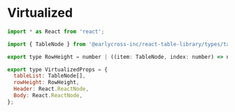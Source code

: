 
<Meta title="Types/Virtualized" />

# Virtualized

```javascript
import * as React from 'react';

import { TableNode } from '@earlycross-inc/react-table-library/types/table';

export type RowHeight = number | ((item: TableNode, index: number) => number);

export type VirtualizedProps = {
  tableList: TableNode[],
  rowHeight: RowHeight,
  Header: React.ReactNode,
  Body: React.ReactNode,
};
```
